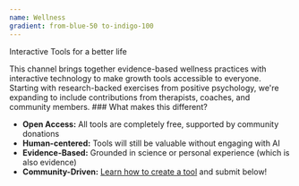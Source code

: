 ```yaml
---
name: Wellness
gradient: from-blue-50 to-indigo-100
---
```


<Title>Recursive.eco wellness channel:</Title>

<Subtitle>Interactive Tools for a better life</Subtitle>

<Text>
This channel brings together evidence-based wellness practices with interactive technology to make growth tools accessible to everyone. Starting with research-backed exercises from positive psychology, we're expanding to include contributions from therapists, coaches, and community members.
</Text>

<Box>
### What makes this different?

- **Open Access:** All tools are completely free, supported by community donations
- **Human-centered:** Tools will still be valuable without engaging with AI
- **Evidence-Based:** Grounded in science or personal experience (which is also evidence)
- **Community-Driven:** [Learn how to create a tool](https://www.recursive.eco/pages/courses/course-viewer.html?course=vibe-coding-101) and submit below!
</Box>
